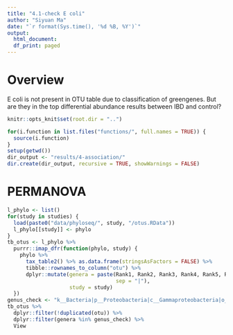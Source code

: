 ```yaml
---
title: "4.1-check E coli"
author: "Siyuan Ma"
date: "`r format(Sys.time(), '%d %B, %Y')`"
output:
  html_document:
  df_print: paged
---
```

# Overview
E coli is not present in OTU table due to classification of greengenes. But are they in the top differential abundance results between IBD and control?
```r
knitr::opts_knit$set(root.dir = "..")
```
```r
for(i.function in list.files("functions/", full.names = TRUE)) {
  source(i.function)
}
setup(getwd())
dir_output <- "results/4-association/"
dir.create(dir_output, recursive = TRUE, showWarnings = FALSE)
```
# PERMANOVA
```r
l_phylo <- list()
for(study in studies) {
  load(paste0("data/phyloseq/", study, "/otus.RData"))
  l_phylo[[study]] <- phylo
}
tb_otus <- l_phylo %>% 
  purrr::imap_dfr(function(phylo, study) {
    phylo %>% 
      tax_table2() %>% as.data.frame(stringsAsFactors = FALSE) %>% 
      tibble::rownames_to_column("otu") %>% 
      dplyr::mutate(genera = paste(Rank1, Rank2, Rank3, Rank4, Rank5, Rank6,
                                   sep = "|"),
                    study = study)
  })
genus_check <- "k__Bacteria|p__Proteobacteria|c__Gammaproteobacteria|o__Enterobacteriales|f__Enterobacteriaceae|g__"
tb_otus %>% 
  dplyr::filter(!duplicated(otu)) %>% 
  dplyr::filter(genera %in% genus_check) %>% 
  View
```